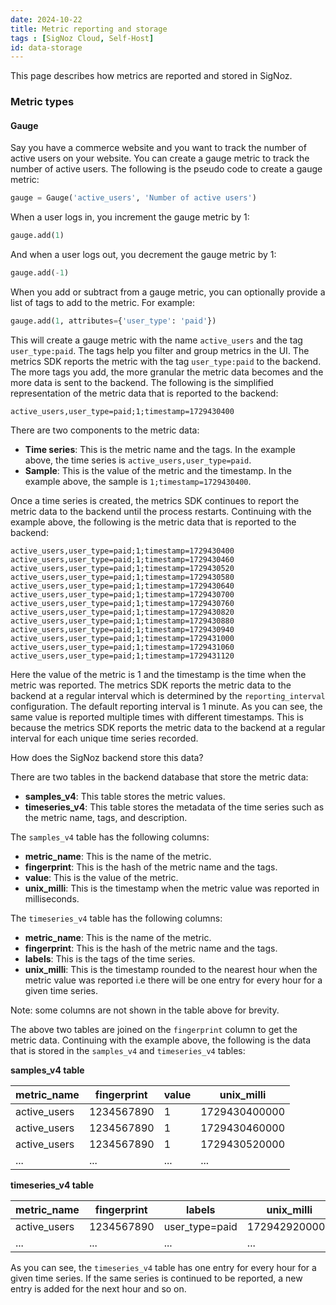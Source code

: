 ```yaml
---
date: 2024-10-22
title: Metric reporting and storage
tags : [SigNoz Cloud, Self-Host]
id: data-storage
---
```


This page describes how metrics are reported and stored in SigNoz.

### Metric types

#### Gauge

Say you have a commerce website and you want to track the number of active users on your website. You can create a gauge metric to track the number of active users. The following is the pseudo code to create a gauge metric:

```python
gauge = Gauge('active_users', 'Number of active users')
```

When a user logs in, you increment the gauge metric by 1:

```python
gauge.add(1)
```

And when a user logs out, you decrement the gauge metric by 1:

```python
gauge.add(-1)
```

When you add or subtract from a gauge metric, you can optionally provide a list of tags to add to the metric. For example:

```python
gauge.add(1, attributes={'user_type': 'paid'})
```

This will create a gauge metric with the name `active_users` and the tag `user_type:paid`. The tags help you filter and group metrics in the UI. The metrics SDK reports the metric with the tag `user_type:paid` to the backend. The more tags you add, the more granular the metric data becomes and the more data is sent to the backend. The following is the simplified representation of the metric data that is reported to the backend:

```
active_users,user_type=paid;1;timestamp=1729430400
```

There are two components to the metric data:

- **Time series**: This is the metric name and the tags. In the example above, the time series is `active_users,user_type=paid`.
- **Sample**: This is the value of the metric and the timestamp. In the example above, the sample is `1;timestamp=1729430400`.

Once a time series is created, the metrics SDK continues to report the metric data to the backend until the process restarts. Continuing with the example above, the following is the metric data that is reported to the backend:

```
active_users,user_type=paid;1;timestamp=1729430400
active_users,user_type=paid;1;timestamp=1729430460
active_users,user_type=paid;1;timestamp=1729430520
active_users,user_type=paid;1;timestamp=1729430580
active_users,user_type=paid;1;timestamp=1729430640
active_users,user_type=paid;1;timestamp=1729430700
active_users,user_type=paid;1;timestamp=1729430760
active_users,user_type=paid;1;timestamp=1729430820
active_users,user_type=paid;1;timestamp=1729430880
active_users,user_type=paid;1;timestamp=1729430940
active_users,user_type=paid;1;timestamp=1729431000
active_users,user_type=paid;1;timestamp=1729431060
active_users,user_type=paid;1;timestamp=1729431120
```

Here the value of the metric is 1 and the timestamp is the time when the metric was reported. The metrics SDK reports the metric data to the backend at a regular interval which is determined by the `reporting_interval` configuration. The default reporting interval is 1 minute. As you can see, the same value is reported multiple times with different timestamps. This is because the metrics SDK reports the metric data to the backend at a regular interval for each unique time series recorded.

How does the SigNoz backend store this data?

There are two tables in the backend database that store the metric data:

- **samples_v4**: This table stores the metric values.
- **timeseries_v4**: This table stores the metadata of the time series such as the metric name, tags, and description.

The `samples_v4` table has the following columns:

- **metric_name**: This is the name of the metric.
- **fingerprint**: This is the hash of the metric name and the tags.
- **value**: This is the value of the metric.
- **unix_milli**: This is the timestamp when the metric value was reported in milliseconds.

The `timeseries_v4` table has the following columns:

- **metric_name**: This is the name of the metric.
- **fingerprint**: This is the hash of the metric name and the tags.
- **labels**: This is the tags of the time series.
- **unix_milli**: This is the timestamp rounded to the nearest hour when the metric value was reported i.e there will be one entry for every hour for a given time series.

Note: some columns are not shown in the table above for brevity.

The above two tables are joined on the `fingerprint` column to get the metric data. Continuing with the example above, the following is the data that is stored in the `samples_v4` and `timeseries_v4` tables:

**samples_v4 table**

| metric_name | fingerprint | value | unix_milli |
| --- | --- | --- | --- |
| active_users | 1234567890 | 1 | 1729430400000 |
| active_users | 1234567890 | 1 | 1729430460000 |
| active_users | 1234567890 | 1 | 1729430520000 |
| ... | ... | ... | ... |

**timeseries_v4 table**

| metric_name | fingerprint | labels | unix_milli |
| --- | --- | --- | --- |
| active_users | 1234567890 | user_type=paid | 1729429200000 |
| ... | ... | ... | ... |

As you can see, the `timeseries_v4` table has one entry for every hour for a given time series. If the same series is continued to be reported, a new entry is added for the next hour and so on.
